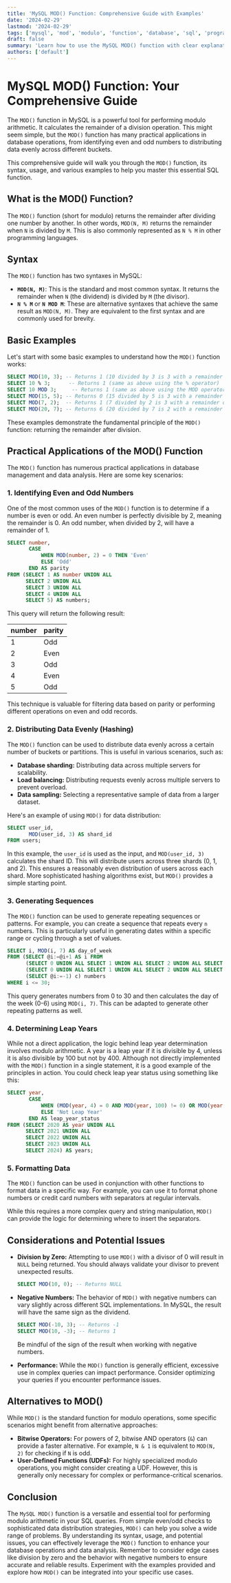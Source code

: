 ```yaml
---
title: 'MySQL MOD() Function: Comprehensive Guide with Examples'
date: '2024-02-29'
lastmod: '2024-02-29'
tags: ['mysql', 'mod', 'modulo', 'function', 'database', 'sql', 'programming', 'tutorial']
draft: false
summary: 'Learn how to use the MySQL MOD() function with clear explanations and practical examples. Understand modulo arithmetic in SQL and how to apply it for various tasks like even/odd checks, data distribution, and more.'
authors: ['default']
---
```


# MySQL MOD() Function: Your Comprehensive Guide

The `MOD()` function in MySQL is a powerful tool for performing modulo arithmetic. It calculates the remainder of a division operation. This might seem simple, but the `MOD()` function has many practical applications in database operations, from identifying even and odd numbers to distributing data evenly across different buckets.

This comprehensive guide will walk you through the `MOD()` function, its syntax, usage, and various examples to help you master this essential SQL function.

## What is the MOD() Function?

The `MOD()` function (short for modulo) returns the remainder after dividing one number by another. In other words, `MOD(N, M)` returns the remainder when `N` is divided by `M`.  This is also commonly represented as `N % M` in other programming languages.

## Syntax

The `MOD()` function has two syntaxes in MySQL:

*   **`MOD(N, M)`**: This is the standard and most common syntax.  It returns the remainder when `N` (the dividend) is divided by `M` (the divisor).
*   **`N % M`** or **`N MOD M`**:  These are alternative syntaxes that achieve the same result as `MOD(N, M)`. They are equivalent to the first syntax and are commonly used for brevity.

## Basic Examples

Let's start with some basic examples to understand how the `MOD()` function works:

```sql
SELECT MOD(10, 3); -- Returns 1 (10 divided by 3 is 3 with a remainder of 1)
SELECT 10 % 3;      -- Returns 1 (same as above using the % operator)
SELECT 10 MOD 3;     -- Returns 1 (same as above using the MOD operator)
SELECT MOD(15, 5); -- Returns 0 (15 divided by 5 is 3 with a remainder of 0)
SELECT MOD(7, 2);  -- Returns 1 (7 divided by 2 is 3 with a remainder of 1)
SELECT MOD(20, 7); -- Returns 6 (20 divided by 7 is 2 with a remainder of 6)
```

These examples demonstrate the fundamental principle of the `MOD()` function: returning the remainder after division.

## Practical Applications of the MOD() Function

The `MOD()` function has numerous practical applications in database management and data analysis. Here are some key scenarios:

### 1. Identifying Even and Odd Numbers

One of the most common uses of the `MOD()` function is to determine if a number is even or odd. An even number is perfectly divisible by 2, meaning the remainder is 0. An odd number, when divided by 2, will have a remainder of 1.

```sql
SELECT number,
       CASE
           WHEN MOD(number, 2) = 0 THEN 'Even'
           ELSE 'Odd'
       END AS parity
FROM (SELECT 1 AS number UNION ALL
      SELECT 2 UNION ALL
      SELECT 3 UNION ALL
      SELECT 4 UNION ALL
      SELECT 5) AS numbers;
```

This query will return the following result:

| number | parity |
|---|---|
| 1 | Odd |
| 2 | Even |
| 3 | Odd |
| 4 | Even |
| 5 | Odd |

This technique is valuable for filtering data based on parity or performing different operations on even and odd records.

### 2. Distributing Data Evenly (Hashing)

The `MOD()` function can be used to distribute data evenly across a certain number of buckets or partitions. This is useful in various scenarios, such as:

*   **Database sharding:** Distributing data across multiple servers for scalability.
*   **Load balancing:**  Distributing requests evenly across multiple servers to prevent overload.
*   **Data sampling:**  Selecting a representative sample of data from a larger dataset.

Here's an example of using `MOD()` for data distribution:

```sql
SELECT user_id,
       MOD(user_id, 3) AS shard_id
FROM users;
```

In this example, the `user_id` is used as the input, and `MOD(user_id, 3)` calculates the shard ID. This will distribute users across three shards (0, 1, and 2).  This ensures a reasonably even distribution of users across each shard.  More sophisticated hashing algorithms exist, but `MOD()` provides a simple starting point.

### 3. Generating Sequences

The `MOD()` function can be used to generate repeating sequences or patterns. For example, you can create a sequence that repeats every `n` numbers.  This is particularly useful in generating dates within a specific range or cycling through a set of values.

```sql
SELECT i, MOD(i, 7) AS day_of_week
FROM (SELECT @i:=@i+1 AS i FROM
      (SELECT 0 UNION ALL SELECT 1 UNION ALL SELECT 2 UNION ALL SELECT 3 UNION ALL SELECT 4 UNION ALL SELECT 5 UNION ALL SELECT 6 UNION ALL SELECT 7 UNION ALL SELECT 8 UNION ALL SELECT 9) a,
      (SELECT 0 UNION ALL SELECT 1 UNION ALL SELECT 2 UNION ALL SELECT 3 UNION ALL SELECT 4 UNION ALL SELECT 5 UNION ALL SELECT 6 UNION ALL SELECT 7 UNION ALL SELECT 8 UNION ALL SELECT 9) b,
      (SELECT @i:=-1) c) numbers
WHERE i <= 30;
```

This query generates numbers from 0 to 30 and then calculates the day of the week (0-6) using `MOD(i, 7)`. This can be adapted to generate other repeating patterns as well.

### 4. Determining Leap Years

While not a direct application, the logic behind leap year determination involves modulo arithmetic. A year is a leap year if it is divisible by 4, unless it is also divisible by 100 but not by 400.  Although not directly implemented with the `MOD()` function in a single statement, it is a good example of the principles in action.  You could check leap year status using something like this:

```sql
SELECT year,
       CASE
           WHEN (MOD(year, 4) = 0 AND MOD(year, 100) != 0) OR MOD(year, 400) = 0 THEN 'Leap Year'
           ELSE 'Not Leap Year'
       END AS leap_year_status
FROM (SELECT 2020 AS year UNION ALL
      SELECT 2021 UNION ALL
      SELECT 2022 UNION ALL
      SELECT 2023 UNION ALL
      SELECT 2024) AS years;
```

### 5. Formatting Data

The `MOD()` function can be used in conjunction with other functions to format data in a specific way.  For example, you can use it to format phone numbers or credit card numbers with separators at regular intervals.

While this requires a more complex query and string manipulation, `MOD()` can provide the logic for determining where to insert the separators.

## Considerations and Potential Issues

*   **Division by Zero:**  Attempting to use `MOD()` with a divisor of 0 will result in `NULL` being returned.  You should always validate your divisor to prevent unexpected results.

    ```sql
    SELECT MOD(10, 0); -- Returns NULL
    ```

*   **Negative Numbers:**  The behavior of `MOD()` with negative numbers can vary slightly across different SQL implementations. In MySQL, the result will have the same sign as the dividend.

    ```sql
    SELECT MOD(-10, 3); -- Returns -1
    SELECT MOD(10, -3); -- Returns 1
    ```

    Be mindful of the sign of the result when working with negative numbers.

*   **Performance:** While the `MOD()` function is generally efficient, excessive use in complex queries can impact performance. Consider optimizing your queries if you encounter performance issues.

## Alternatives to MOD()

While `MOD()` is the standard function for modulo operations, some specific scenarios might benefit from alternative approaches:

*   **Bitwise Operators:** For powers of 2, bitwise AND operators (`&`) can provide a faster alternative.  For example, `N & 1` is equivalent to `MOD(N, 2)` for checking if `N` is odd.
*   **User-Defined Functions (UDFs):**  For highly specialized modulo operations, you might consider creating a UDF. However, this is generally only necessary for complex or performance-critical scenarios.

## Conclusion

The `MySQL MOD()` function is a versatile and essential tool for performing modulo arithmetic in your SQL queries.  From simple even/odd checks to sophisticated data distribution strategies, `MOD()` can help you solve a wide range of problems. By understanding its syntax, usage, and potential issues, you can effectively leverage the `MOD()` function to enhance your database operations and data analysis. Remember to consider edge cases like division by zero and the behavior with negative numbers to ensure accurate and reliable results.  Experiment with the examples provided and explore how `MOD()` can be integrated into your specific use cases.